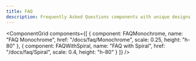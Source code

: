 ```yaml
---
title: FAQ
description: Frequently Asked Questions components with unique designs and interactive features
---
```




<ComponentGrid 
  components={[
    {
      component: FAQMonochrome,
      name: "FAQ Monochrome",
      href: "/docs/faq/Monochrome",
      scale: 0.25,
      height: "h-80"
    },
    {
      component: FAQWithSpiral,
      name: "FAQ with Spiral",
      href: "/docs/faq/Spiral",
      scale: 0.4,
      height: "h-80"
    }
  ]}
/>

